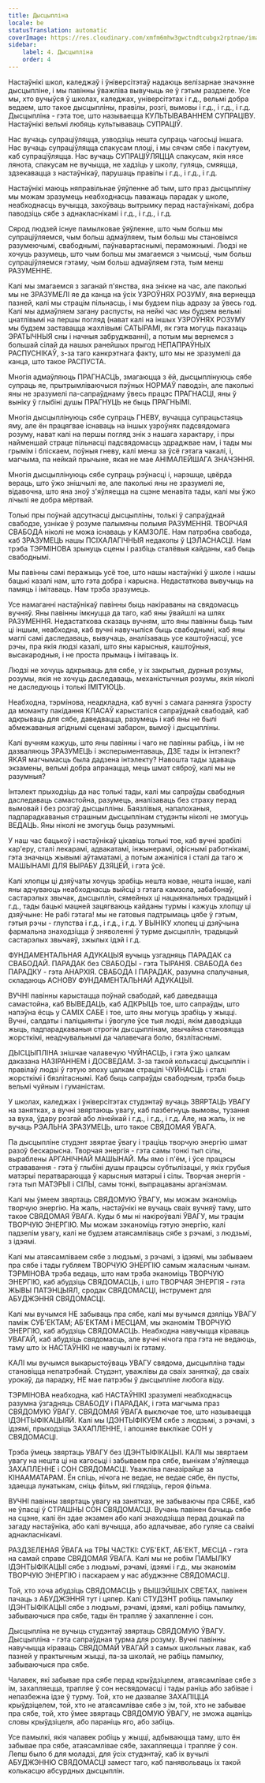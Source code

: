 ```yaml
---
title: Дысцыпліна
locale: be
statusTranslation: automatic
coverImage: https://res.cloudinary.com/xmfm6mhw3gwctndtcubgx2rptnae/image/upload/v1740337243/small_cover_educacion_fundamental_a051170f1c.webp
sidebar:
    label: 4. Дысцыпліна
    order: 4
---
```

Настаўнікі школ, каледжаў і ўніверсітэтаў надаюць велізарнае значэнне дысцыпліне, і мы павінны ўважліва вывучыць яе ў гэтым раздзеле. Усе мы, хто вучыўся ў школах, каледжах, універсітэтах і г.д., вельмі добра ведаем, што такое дысцыпліны, правілы, розгі, вымовы і г.д., і г.д., і г.д. Дысцыпліна - гэта тое, што называецца КУЛЬТЫВАВАННЕМ СУПРАЦІВУ. Настаўнікі вельмі любяць культываваць СУПРАЦІЎ.

Нас вучаць супраціўляцца, узводзіць нешта супраць чагосьці іншага. Нас вучаць супраціўляцца спакусам плоці, і мы сячэм сябе і пакутуем, каб супраціўляцца. Нас вучаць СУПРАЦІЎЛЯЦЦА спакусам, якія нясе лянота, спакусам не вучыцца, не хадзіць у школу, гуляць, смяяцца, здзекавацца з настаўнікаў, парушаць правілы і г.д., і г.д., і г.д.

Настаўнікі маюць няправільнае ўяўленне аб тым, што праз дысцыпліну мы можам зразумець неабходнасць паважаць парадак у школе, неабходнасць вучыцца, захоўваць вытрымку перад настаўнікамі, добра паводзіць сябе з аднакласнікамі і г.д., і г.д., і г.д.

Сярод людзей існуе памылковае ўяўленне, што чым больш мы супраціўляемся, чым больш адмаўляем, тым больш мы становімся разумеючымі, свабоднымі, паўнавартаснымі, пераможнымі. Людзі не хочуць разумець, што чым больш мы змагаемся з чымсьці, чым больш супраціўляемся гэтаму, чым больш адмаўляем гэта, тым менш РАЗУМЕННЕ.

Калі мы змагаемся з заганай п'янства, яна знікне на час, але паколькі мы не ЗРАЗУМЕЛІ яе да канца на ўсіх УЗРОЎНЯХ РОЗУМУ, яна вернецца пазней, калі мы страцім пільнасць, і мы будзем піць адразу за ўвесь год. Калі мы адмаўляем загану распусты, на нейкі час мы будзем вельмі цнатлівымі на першы погляд (нават калі на іншых УЗРОЎНЯХ РОЗУМУ мы будзем заставацца жахлівымі САТЫРАМІ, як гэта могуць паказаць ЭРАТЫЧНЫЯ сны і начныя забруджванні), а потым мы вернемся з большай сілай да нашых ранейшых прыгод НЕПАПРАЎНЫХ РАСПУСНІКАЎ, з-за таго канкрэтнага факту, што мы не зразумелі да канца, што такое РАСПУСТА.

Многія адмаўляюць ПРАГНАСЦЬ, змагаюцца з ёй, дысцыплінуюць сябе супраць яе, прытрымліваючыся пэўных НОРМАЎ паводзін, але паколькі яны не зразумелі па-сапраўднаму ўвесь працэс ПРАГНАСЦІ, яны ў выніку ў глыбіні душы ПРАГНУЦЬ не быць ПРАГНЫМІ.

Многія дысцыплінуюць сябе супраць ГНЕВУ, вучацца супрацьстаяць яму, але ён працягвае існаваць на іншых узроўнях падсвядомага розуму, нават калі на першы погляд знік з нашага характару, і пры найменшай страце пільнасці падсвядомасць здраджвае нам, і тады мы грымім і бліскаем, поўныя гневу, калі менш за ўсё гэтага чакалі, і, магчыма, па нейкай прычыне, якая не мае АНІМАЛЕЙШАГА ЗНАЧЭННЯ.

Многія дысцыплінуюць сябе супраць рэўнасці і, нарэшце, цвёрда вераць, што ўжо знішчылі яе, але паколькі яны не зразумелі яе, відавочна, што яна зноў з'яўляецца на сцэне менавіта тады, калі мы ўжо лічылі яе добра мёртвай.

Толькі пры поўнай адсутнасці дысцыпліны, толькі ў сапраўднай свабодзе, узнікае ў розуме палымяны полымя РАЗУМЕННЯ. ТВОРЧАЯ СВАБОДА ніколі не можа існаваць у КАМЗОЛЕ. Нам патрэбна свабода, каб ЗРАЗУМЕЦЬ нашы ПСІХАЛАГІЧНЫЯ недахопы ў ЦЭЛАСНАСЦІ. Нам трэба ТЭРМІНОВА зрынуць сцены і разбіць сталёвыя кайданы, каб быць свабоднымі.

Мы павінны самі перажыць усё тое, што нашы настаўнікі ў школе і нашы бацькі казалі нам, што гэта добра і карысна. Недастаткова вывучыць на памяць і імітаваць. Нам трэба зразумець.

Усе намаганні настаўнікаў павінны быць накіраваны на свядомасць вучняў. Яны павінны імкнуцца да таго, каб яны ўвайшлі на шлях РАЗУМЕННЯ. Недастаткова сказаць вучням, што яны павінны быць тым ці іншым, неабходна, каб вучні навучыліся быць свабоднымі, каб яны маглі самі даследаваць, вывучаць, аналізаваць усе каштоўнасці, усе рэчы, пра якія людзі казалі, што яны карысныя, каштоўныя, высакародныя, і не проста прымаць і імітаваць іх.

Людзі не хочуць адкрываць для сябе, у іх закрытыя, дурныя розумы, розумы, якія не хочуць даследаваць, механістычныя розумы, якія ніколі не даследуюць і толькі ІМІТУЮЦЬ.

Неабходна, тэрмінова, неадкладна, каб вучні з самага ранняга ўзросту да моманту пакідання КЛАСАЎ карысталіся сапраўднай свабодай, каб адкрываць для сябе, даведвацца, разумець і каб яны не былі абмежаваныя агіднымі сценамі забарон, вымоў і дысцыпліны.

Калі вучням кажуць, што яны павінны і чаго не павінны рабіць, і ім не дазваляюць ЗРАЗУМЕЦЬ і эксперыментаваць, ДЗЕ тады іх інтэлект? ЯКАЯ магчымасць была дадзена інтэлекту? Навошта тады здаваць экзамены, вельмі добра апранацца, мець шмат сяброў, калі мы не разумныя?

Інтэлект прыходзіць да нас толькі тады, калі мы сапраўды свабодныя даследаваць самастойна, разумець, аналізаваць без страху перад вымовай і без розгаў дысцыпліны. Баязлівыя, напалоханыя, падпарадкаваныя страшным дысцыплінам студэнты ніколі не змогуць ВЕДАЦЬ. Яны ніколі не змогуць быць разумнымі.

У наш час бацькоў і настаўнікаў цікавіць толькі тое, каб вучні зрабілі кар'еру, сталі лекарамі, адвакатамі, інжынерамі, офіснымі работнікамі, гэта значыць жывымі аўтаматамі, а потым ажаніліся і сталі да таго ж МАШЫНАМІ ДЛЯ ВЫРАБУ ДЗЯЦЕЙ, і гэта ўсё.

Калі хлопцы ці дзяўчаты хочуць зрабіць нешта новае, нешта іншае, калі яны адчуваюць неабходнасць выйсці з гэтага камзола, забабонаў, састарэлых звычак, дысцыплін, сямейных ці нацыянальных традыцый і г.д., тады бацькі мацней зацягваюць кайданы турмы і кажуць хлопцу ці дзяўчыне: Не рабі гэтага! мы не гатовыя падтрымаць цябе ў гэтым, гэтыя рэчы - глупства і г.д., і г.д., і г.д. У ВЫНІКУ хлопец ці дзяўчына фармальна знаходзіцца ў зняволенні ў турме дысцыплін, традыцый састарэлых звычаяў, зжылых ідэй і г.д.

ФУНДАМЕНТАЛЬНАЯ АДУКАЦЫЯ вучыць узгадняць ПАРАДАК са СВАБОДАЙ. ПАРАДАК без СВАБОДЫ - гэта ТЫРАНІЯ. СВАБОДА без ПАРАДКУ - гэта АНАРХІЯ. СВАБОДА І ПАРАДАК, разумна спалучаныя, складаюць АСНОВУ ФУНДАМЕНТАЛЬНАЙ АДУКАЦЫІ.

ВУЧНІ павінны карыстацца поўнай свабодай, каб даведвацца самастойна, каб ВЫВЕДАЦЬ, каб АДКРЫЦЬ тое, што сапраўды, што напэўна ёсць у САМІХ САБЕ і тое, што яны могуць зрабіць у жыцці. Вучні, салдаты і паліцыянты і ўвогуле ўсе тыя людзі, якім даводзіцца жыць, падпарадкаваныя строгім дысцыплінам, звычайна становяцца жорсткімі, неадчувальнымі да чалавечага болю, бязлітаснымі.

ДЫСЦЫПЛІНА знішчае чалавечую ЧУЙНАСЦЬ, і гэта ўжо цалкам даказана НАЗІРАННЕМ і ДОСВЕДАМ. З-за такой колькасці дысцыплін і правілаў людзі ў гэтую эпоху цалкам страцілі ЧУЙНАСЦЬ і сталі жорсткімі і бязлітаснымі. Каб быць сапраўды свабодным, трэба быць вельмі чуйным і гуманістам.

У школах, каледжах і ўніверсітэтах студэнтаў вучаць ЗВЯРТАЦЬ УВАГУ на занятках, а вучні звяртаюць увагу, каб пазбегнуць вымовы, тузання за вуха, ўдару розгай або лінейкай і г.д., і г.д., і г.д. Але, на жаль, іх не вучаць РЭАЛЬНА ЗРАЗУМЕЦЬ, што такое СВЯДОМАЯ ЎВАГА.

Па дысцыпліне студэнт звяртае ўвагу і траціць творчую энергію шмат разоў бескарысна. Творчая энергія - гэта самы тонкі тып сілы, выраблены АРГАНІЧНАЙ МАШЫНАЙ. Мы ямо і п'ём, і ўсе працэсы стрававання - гэта ў глыбіні душы працэсы субтылізацыі, у якіх грубыя матэрыі ператвараюцца ў карысныя матэрыі і сілы. Творчая энергія - гэта тып МАТЭРЫІ і СІЛЫ, самы тонкі, выпрацаваны арганізмам.

Калі мы ўмеем звяртаць СВЯДОМУЮ ЎВАГУ, мы можам эканоміць творчую энергію. На жаль, настаўнікі не вучаць сваіх вучняў таму, што такое СВЯДОМАЯ ЎВАГА. Куды б мы ні накіроўвалі ЎВАГУ, мы трацім ТВОРЧУЮ ЭНЕРГІЮ. Мы можам зэканоміць гэтую энергію, калі падзелім увагу, калі не будзем атаясамліваць сябе з рэчамі, з людзьмі, з ідэямі.

Калі мы атаясамліваем сябе з людзьмі, з рэчамі, з ідэямі, мы забываем пра сябе і тады губляем ТВОРЧУЮ ЭНЕРГІЮ самым жаласным чынам. ТЭРМІНОВА трэба ведаць, што нам трэба эканоміць ТВОРЧУЮ ЭНЕРГІЮ, каб абудзіць СВЯДОМАСЦЬ, і што ТВОРЧАЯ ЭНЕРГІЯ - гэта ЖЫВЫ ПАТЭНЦЫЯЛ, сродак СВЯДОМАСЦІ, інструмент для АБУДЖЭННЯ СВЯДОМАСЦІ.

Калі мы вучымся НЕ забываць пра сябе, калі мы вучымся дзяліць УВАГУ паміж СУБ'ЕКТАМ; АБ'ЕКТАМ і МЕСЦАМ, мы эканомім ТВОРЧУЮ ЭНЕРГІЮ, каб абудзіць СВЯДОМАСЦЬ. Неабходна навучыцца кіраваць УВАГАЙ, каб абудзіць свядомасць, але вучні нічога пра гэта не ведаюць, таму што іх НАСТАЎНІКІ не навучылі іх гэтаму.

КАЛІ мы вучымся выкарыстоўваць УВАГУ свядома, дысцыпліна тады становіцца непатрэбнай. Студэнт, уважлівы да сваіх заняткаў, да сваіх урокаў, да парадку, НЕ мае патрэбы ў дысцыпліне любога віду.

ТЭРМІНОВА неабходна, каб НАСТАЎНІКІ зразумелі неабходнасць разумна ўзгадняць СВАБОДУ і ПАРАДАК, і гэта магчыма праз СВЯДОМУЮ ЎВАГУ. СВЯДОМАЯ ЎВАГА выключае тое, што называецца ІДЭНТЫФІКАЦЫЯЙ. Калі мы ІДЭНТЫФІКУЕМ сябе з людзьмі, з рэчамі, з ідэямі, прыходзіць ЗАХАПЛЕННЕ, і апошняе выклікае СОН у СВЯДОМАСЦІ.

Трэба ўмець звяртаць УВАГУ без ІДЭНТЫФІКАЦЫІ. КАЛІ мы звяртаем увагу на нешта ці на кагосьці і забываем пра сябе, вынікам з'яўляецца ЗАХАПЛЕННЕ і СОН СВЯДОМАСЦІ. Уважліва паназірайце за КІНААМАТАРАМ. Ён спіць, нічога не ведае, не ведае сябе, ён пусты, здаецца лунатыкам, сніць фільм, які глядзіць, героя фільма.

ВУЧНІ павінны звяртаць увагу на занятках, не забываючы пра СЯБЕ, каб не ўпасці ў СТРАШНЫ СОН СВЯДОМАСЦІ. Вучань павінен бачыць сябе на сцэне, калі ён здае экзамен або калі знаходзіцца перад дошкай па загаду настаўніка, або калі вучыцца, або адпачывае, або гуляе са сваімі аднакласнікамі.

РАЗДЗЕЛЕНАЯ ЎВАГА на ТРЫ ЧАСТКІ: СУБ'ЕКТ, АБ'ЕКТ, МЕСЦА - гэта на самай справе СВЯДОМАЯ ЎВАГА. Калі мы не робім ПАМЫЛКУ ІДЭНТЫФІКАЦЫІ сябе з людзьмі, рэчамі, ідэямі і г.д., мы эканомім ТВОРЧУЮ ЭНЕРГІЮ і паскараем у нас абуджэнне СВЯДОМАСЦІ.

Той, хто хоча абудзіць СВЯДОМАСЦЬ у ВЫШЭЙШЫХ СВЕТАХ, павінен пачаць з АБУДЖЭННЯ тут і цяпер. Калі СТУДЭНТ робіць памылку ІДЭНТЫФІКАЦЫІ сябе з людзьмі, рэчамі, ідэямі, калі робіць памылку, забываючыся пра сябе, тады ён трапляе ў захапленне і сон.

Дысцыпліна не вучыць студэнтаў звяртаць СВЯДОМУЮ ЎВАГУ. Дысцыпліна - гэта сапраўдная турма для розуму. Вучні павінны навучыцца кіраваць СВЯДОМАЙ УВАГАЙ з самых школьных лавак, каб пазней у практычным жыцці, па-за школай, не рабіць памылку, забываючыся пра сябе.

Чалавек, які забывае пра сябе перад крыўдзіцелем, атаясамлівае сябе з ім, захапляецца, трапляе ў сон несвядомасці і тады раніць або забівае і непазбежна ідзе ў турму. Той, хто не дазваляе ЗАХАПІЦЦА крыўдзіцелем, той, хто не атаясамлівае сябе з ім, той, хто не забывае пра сябе, той, хто ўмее звяртаць СВЯДОМУЮ ЎВАГУ, не зможа ацаніць словы крыўдзіцеля, або параніць яго, або забіць.

Усе памылкі, якія чалавек робіць у жыцці, адбываюцца таму, што ён забывае пра сябе, атаясамлівае сябе, захапляецца і трапляе ў сон. Лепш было б для моладзі, для ўсіх студэнтаў, каб іх вучылі АБУДЖЭННЮ СВЯДОМАСЦІ замест таго, каб панявольваць іх такой колькасцю абсурдных дысцыплін.

